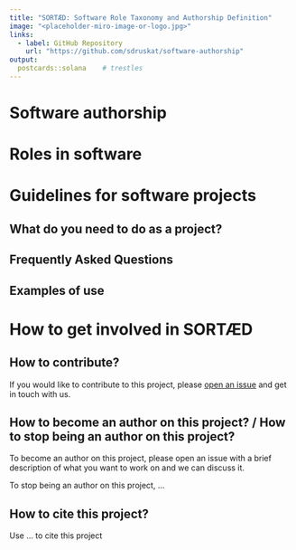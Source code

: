 ```yaml
---
title: "SORTÆD: Software Role Taxonomy and Authorship Definition"
image: "<placeholder-miro-image-or-logo.jpg>"
links:
  - label: GitHub Repository
    url: "https://github.com/sdruskat/software-authorship"
output:
  postcards::solana    # trestles
---
```

 
<!--
This website was created as a [hack day activity for the Collaborations Workshop 2023](https://www.software.ac.uk/cw23/hack-day) with the aim to define guidelines for authorship of software.

This activity is necessary because existing authorship guidelines, e.g., for papers, are not easily transferable to software.

The new guidelines will define:

- The importance of authorship specifically for software, taking into account:
    - The different authorship roles for software
    - Different contribution roles
    - The dynamic nature of software development, and different versions of what is perceived to be the “same thing”
- Who is a software author, specifically:
    - What criteria are for software authorship
    - How these criteria can be applied (giving examples)
- Who is a non-author contributor,
    - including example roles of contributors (eg raising bug issues, fixing typos)
    - including guidelines for how to identify when an contributor has transitioned to author, and when an author stops being an author
- When and how authors and contributors should be credited

This activity focuses on authorship of software (“the software itself”). It does not discuss specifics of authorship for related outputs (software papers, papers about software, etc.).
-->

# Software authorship

# Roles in software

# Guidelines for software projects

## What do you need to do as a project?

## Frequently Asked Questions

## Examples of use

# How to get involved in SORTÆD

## How to contribute?

If you would like to contribute to this project, please [open an issue](https://github.com/sdruskat/software-authorship/issues) and get in touch with us.

## How to become an author on this project? / How to stop being an author on this project?

To become an author on this project, please open an issue with a brief description of what you want to work on and we can discuss it. 

To stop being an author on this project, ...

## How to cite this project?

Use ... to cite this project